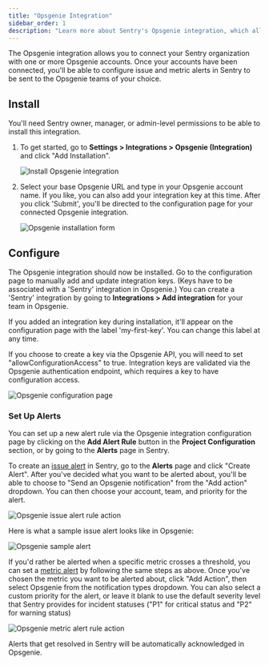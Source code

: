 ```yaml
---
title: "Opsgenie Integration"
sidebar_order: 1
description: "Learn more about Sentry's Opsgenie integration, which allows you to send issue and metric alerts to Opsgenie teams."
---
```


The Opsgenie integration allows you to connect your Sentry organization with one or more Opsgenie accounts. Once your accounts have been connected, you'll be able to configure issue and metric alerts in Sentry to be sent to the Opsgenie teams of your choice.

<Include name="feature-available-for-plan-business.mdx" />

## Install

<Alert>

You'll need Sentry owner, manager, or admin-level permissions to be able to install this integration.

</Alert>

1. To get started, go to **Settings > Integrations > Opsgenie (Integration)** and click "Add Installation".

   ![Install Opsgenie integration](./img/opsgenie-install.png)

2. Select your base Opsgenie URL and type in your Opsgenie account name. If you like, you can also add your integration key at this time. After you click 'Submit', you'll be directed to the configuration page for your connected Opsgenie integration.

   ![Opsgenie installation form](./img/opsgenie-form.png)

## Configure

The Opsgenie integration should now be installed. Go to the configuration page to manually add and update integration keys. (Keys have to be associated with a 'Sentry' integration in Opsgenie.) You can create a 'Sentry' integration by going to **Integrations > Add integration** for your team in Opsgenie.

If you added an integration key during installation, it'll appear on the configuration page with the label 'my-first-key'. You can change this label at any time.

<Alert>

If you choose to create a key via the Opsgenie API, you will need to set "allowConfigurationAccess" to true. Integration keys are validated via the Opsgenie authentication endpoint, which requires a key to have configuration access.

</Alert>

![Opsgenie configuration page](./img/opsgenie-config.png)

### Set Up Alerts

You can set up a new alert rule via the Opsgenie integration configuration page by clicking on the **Add Alert Rule** button in the **Project Configuration** section, or by going to the **Alerts** page in Sentry.

To create an [issue alert](/product/alerts/alert-types/#issue-alerts) in Sentry, go to the **Alerts** page and click "Create Alert". After you've decided what you want to be alerted about, you'll be able to choose to "Send an Opsgenie notification" from the "Add action" dropdown. You can then choose your account, team, and priority for the alert.

![Opsgenie issue alert rule action](./img/opsgenie-issue-alert-rule.png)

Here is what a sample issue alert looks like in Opsgenie:

![Opsgenie sample alert](./img/opsgenie-sample-alert.png)

If you'd rather be alerted when a specific metric crosses a threshold, you can set a [metric alert](/product/alerts/alert-types/#metric-alerts) by following the same steps as above. Once you've chosen the metric you want to be alerted about, click "Add Action", then select Opsgenie from the notification types dropdown. You can also select a custom priority for the alert, or leave it blank to use the default severity level that Sentry provides for incident statuses ("P1" for critical status and "P2" for warning status)

![Opsgenie metric alert rule action](./img/opsgenie-metric-alert-rule.png)

Alerts that get resolved in Sentry will be automatically acknowledged in Opsgenie.
